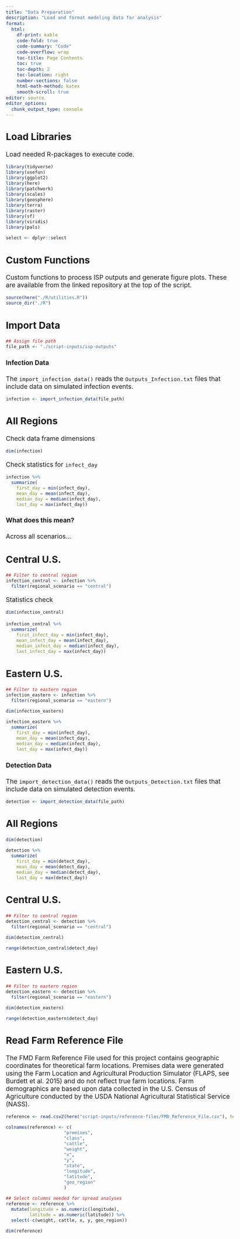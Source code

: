 ```yaml
---
title: "Data Preparation"
description: "Load and format modeling data for analysis"
format:
  html: 
    df-print: kable
    code-fold: true
    code-summary: "Code"
    code-overflow: wrap
    toc-title: Page Contents
    toc: true
    toc-depth: 2
    toc-location: right
    number-sections: false
    html-math-method: katex
    smooth-scroll: true
editor: source
editor_options: 
  chunk_output_type: console
---
```

```{=html}
<style type="text/css">

body, td {
   font-size: 13pt;
}
code.r{
  font-size: 9pt;
}
pre {
  font-size: 11pt
}
</style>
```

## Load Libraries  
Load needed R-packages to execute code.
```r
library(tidyverse)
library(usefun)
library(ggplot2)
library(here)
library(patchwork)
library(scales)
library(geosphere)
library(terra)
library(raster)
library(sf)
library(viridis)
library(pals)

select <- dplyr::select
```

## Custom Functions  
Custom functions to process ISP outputs and generate figure plots.  These are available from the linked repository at the top of the script.  
```r
source(here("./R/utilities.R"))
source_dir("./R")
```

## Import Data
```r
## Assign file path
file_path <- "./script-inputs/isp-outputs"
```

#### Infection Data
The `import_infection_data()` reads the `Outputs_Infection.txt` files that include data on simulated infection events.
```r
infection <- import_infection_data(file_path)
```

::: panel-tabset
## All Regions
Check data frame dimensions
```r
dim(infection)
```

Check statistics for `infect_day`
```r
infection %>%
  summarize(
    first_day = min(infect_day),
    mean_day = mean(infect_day),
    median_day = median(infect_day),
    last_day = max(infect_day))
```

#### What does this mean?

Across all scenarios...

## Central U.S.
```r
## Filter to central region
infection_central <- infection %>%
  filter(regional_scenario == "central")
```

Statistics check
```r
dim(infection_central)
```

```r
infection_central %>%
  summarize(
    first_infect_day = min(infect_day),
    mean_infect_day = mean(infect_day),
    median_infect_day = median(infect_day),
    last_infect_day = max(infect_day))
```

## Eastern U.S.
```r
## Filter to eastern region
infection_eastern <- infection %>%
  filter(regional_scenario == "eastern")

dim(infection_eastern)

infection_eastern %>%
  summarize(
    first_day = min(infect_day),
    mean_day = mean(infect_day),
    median_day = median(infect_day),
    last_day = max(infect_day))
```

:::

#### Detection Data
The `import_detection_data()` reads the `Outputs_Detection.txt` files that include data on simulated detection events.
```r
detection <- import_detection_data(file_path)
```

::: panel-tabset
## All Regions
```r
dim(detection)

detection %>%
  summarize(
    first_day = min(detect_day),
    mean_day = mean(detect_day),
    median_day = median(detect_day),
    last_day = max(detect_day))
```

## Central U.S.
```r
## Filter to central region
detection_central <- detection %>%
  filter(regional_scenario == "central")

dim(detection_central)

range(detection_central$detect_day)
```

## Eastern U.S.
```r
## Filter to eastern region
detection_eastern <- detection %>%
  filter(regional_scenario == "eastern")

dim(detection_eastern)

range(detection_eastern$detect_day)
```

:::

## Read Farm Reference File
The FMD Farm Reference File used for this project contains geographic coordinates for theoretical farm locations. Premises data were generated using the Farm Location and Agricultural Production Simulator (FLAPS, see Burdett et al. 2015) and do not reflect true farm locations. Farm demographics are based upon data collected in the U.S. Census of Agriculture conducted by the USDA National Agricultural Statistical Service (NASS).
```r
reference <- read.csv2(here("script-inputs/reference-files/FMD_Reference_File.csv"), header=TRUE, sep=",")

colnames(reference) <- c(
                      "premises",
                      "class",
                      "cattle",
                      "weight",
                      "x",
                      "y",
                      "state",
                      "longitude",
                      "latitude",
                      "geo_region"
                      )

## Select columns needed for spread analyses
reference <- reference %>%
  mutate(longitude = as.numeric(longitude),
         latitude = as.numeric(latitude)) %>%
  select(-c(weight, cattle, x, y, geo_region))

dim(reference)
```